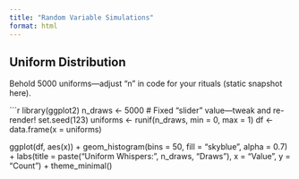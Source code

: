 ```yaml
---
title: "Random Variable Simulations"
format: html
---
```


## Uniform Distribution

Behold 5000 uniforms—adjust "n" in code for your rituals (static snapshot here).

```r
library(ggplot2)
n_draws <- 5000  # Fixed "slider" value—tweak and re-render!
set.seed(123)
uniforms <- runif(n_draws, min = 0, max = 1)
df <- data.frame(x = uniforms)

ggplot(df, aes(x)) + 
  geom_histogram(bins = 50, fill = "skyblue", alpha = 0.7) + 
  labs(title = paste("Uniform Whispers:", n_draws, "Draws"), x = "Value", y = "Count") +
  theme_minimal()